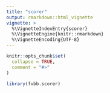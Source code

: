 ```yaml
---
title: "scorer"
output: rmarkdown::html_vignette
vignette: >
  %\VignetteIndexEntry{scorer}
  %\VignetteEngine{knitr::rmarkdown}
  %\VignetteEncoding{UTF-8}
---
```


```r
knitr::opts_chunk$set(
  collapse = TRUE,
  comment = "#>"
)
```

```r
library(fvbb.scorer)
```
